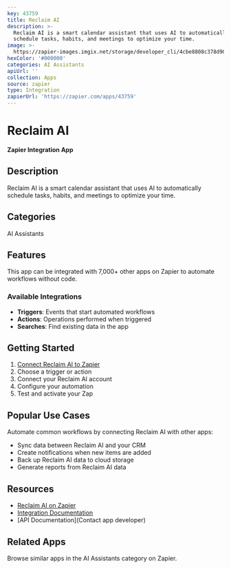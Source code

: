 ```yaml
---
key: 43759
title: Reclaim AI
description: >-
  Reclaim AI is a smart calendar assistant that uses AI to automatically
  schedule tasks, habits, and meetings to optimize your time.
image: >-
  https://zapier-images.imgix.net/storage/developer_cli/4cbe8808c378d90cf7a1f169c8f73ee4.png?auto=format%2Ccompress&ixlib=python-3.0.0&q=50
hexColor: '#000000'
categories: AI Assistants
apiUrl: ''
collection: Apps
source: zapier
type: Integration
zapierUrl: 'https://zapier.com/apps/43759'
---
```

# Reclaim AI

**Zapier Integration App**

## Description

Reclaim AI is a smart calendar assistant that uses AI to automatically schedule tasks, habits, and meetings to optimize your time.

## Categories

AI Assistants

## Features

This app can be integrated with 7,000+ other apps on Zapier to automate workflows without code.

### Available Integrations

- **Triggers**: Events that start automated workflows
- **Actions**: Operations performed when triggered
- **Searches**: Find existing data in the app

## Getting Started

1. [Connect Reclaim AI to Zapier](https://zapier.com/apps/43759)
2. Choose a trigger or action
3. Connect your Reclaim AI account
4. Configure your automation
5. Test and activate your Zap

## Popular Use Cases

Automate common workflows by connecting Reclaim AI with other apps:

- Sync data between Reclaim AI and your CRM
- Create notifications when new items are added
- Back up Reclaim AI data to cloud storage
- Generate reports from Reclaim AI data

## Resources

- [Reclaim AI on Zapier](https://zapier.com/apps/43759)
- [Integration Documentation](https://zapier.com/apps/43759/integrations)
- [API Documentation](Contact app developer)

## Related Apps

Browse similar apps in the AI Assistants category on Zapier.
